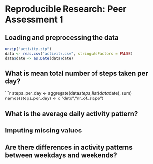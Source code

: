 # Reproducible Research: Peer Assessment 1


## Loading and preprocessing the data

```r
unzip("activity.zip")
data <- read.csv("activity.csv", stringsAsFactors = FALSE)
data$date <- as.Date(data$date)
```

## What is mean total number of steps taken per day?

```r
steps_per_day <- aggregate(data$steps, list(data$date), sum)
names(steps_per_day) <- c("date","nr_of_steps")



## What is the average daily activity pattern?



## Imputing missing values



## Are there differences in activity patterns between weekdays and weekends?
